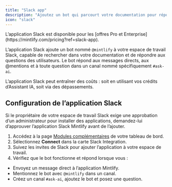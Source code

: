 ```yaml
---
title: "Slack app"
description: "Ajoutez un bot qui parcourt votre documentation pour répondre aux questions dans votre espace de travail Slack"
icon: "slack"
---
```


<Info>
  L’application Slack est disponible pour les [offres Pro et Enterprise](https://mintlify.com/pricing?ref=slack-app).
</Info>

L’application Slack ajoute un bot nommé `@mintlify` à votre espace de travail Slack, capable de rechercher dans votre documentation et de répondre aux questions des utilisateurs. Le bot répond aux messages directs, aux @mentions et à toute question dans un canal nommé spécifiquement `#ask-ai`.

L’application Slack peut entraîner des coûts : soit en utilisant vos crédits d’Assistant IA, soit via des dépassements.

## Configuration de l’application Slack

<Note>
  Si le propriétaire de votre espace de travail Slack exige une approbation d’un administrateur pour installer des applications, demandez-lui d’approuver l’application Slack Mintlify avant de l’ajouter.
</Note>

1. Accédez à la page [Modules complémentaires](https://dashboard.mintlify.com/products/addons) de votre tableau de bord.
2. Sélectionnez **Connect** dans la carte Slack Integration.
3. Suivez les invites de Slack pour ajouter l’application à votre espace de travail.
4. Vérifiez que le bot fonctionne et répond lorsque vous :
  - Envoyez un message direct à l’application Mintlify.
  - Mentionnez le bot avec `@mintlify` dans un canal.
  - Créez un canal `#ask-ai`, ajoutez le bot et posez une question.
